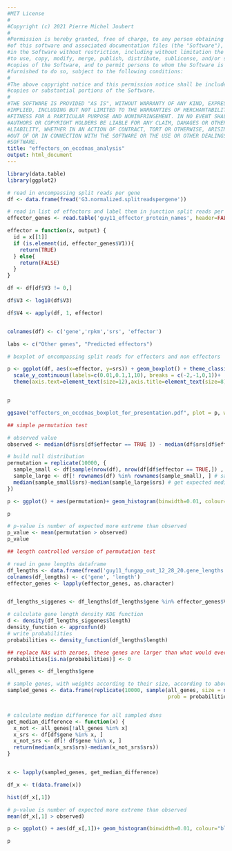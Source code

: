 ```yaml
---
#MIT License
#
#Copyright (c) 2021 Pierre Michel Joubert
#
#Permission is hereby granted, free of charge, to any person obtaining a copy
#of this software and associated documentation files (the "Software"), to deal
#in the Software without restriction, including without limitation the rights
#to use, copy, modify, merge, publish, distribute, sublicense, and/or sell
#copies of the Software, and to permit persons to whom the Software is
#furnished to do so, subject to the following conditions:
#
#The above copyright notice and this permission notice shall be included in all
#copies or substantial portions of the Software.
#
#THE SOFTWARE IS PROVIDED "AS IS", WITHOUT WARRANTY OF ANY KIND, EXPRESS OR
#IMPLIED, INCLUDING BUT NOT LIMITED TO THE WARRANTIES OF MERCHANTABILITY,
#FITNESS FOR A PARTICULAR PURPOSE AND NONINFRINGEMENT. IN NO EVENT SHALL THE
#AUTHORS OR COPYRIGHT HOLDERS BE LIABLE FOR ANY CLAIM, DAMAGES OR OTHER
#LIABILITY, WHETHER IN AN ACTION OF CONTRACT, TORT OR OTHERWISE, ARISING FROM,
#OUT OF OR IN CONNECTION WITH THE SOFTWARE OR THE USE OR OTHER DEALINGS IN THE
#SOFTWARE.
title: "effectors_on_eccdnas_analysis"
output: html_document
---
```


```r
library(data.table)
library(ggplot2)

# read in encompassing split reads per gene
df <- data.frame(fread('G3.normalized.splitreadspergene'))

# read in list of effectors and label them in junction split reads per gene
effector_genes <- read.table('guy11_effector_protein_names', header=FALSE, sep='\t')

effector = function(x, output) {
  id = x[[1]]
  if (is.element(id, effector_genes$V1)){
    return(TRUE)
  } else{
    return(FALSE)
  }
}

df <- df[df$V3 != 0,]

df$V3 <- log10(df$V3)

df$V4 <- apply(df, 1, effector)


colnames(df) <- c('gene','rpkm','srs', 'effector')

```

```r

labs <- c("Other genes", "Predicted effectors")

# boxplot of encompassing split reads for effectors and non effectors

p <- ggplot(df, aes(x=effector, y=srs)) + geom_boxplot() + theme_classic() + ylab('Normalized encompassing \nsplit read count') + xlab('') + scale_x_discrete(labels= labs)+
  scale_y_continuous(labels=c(0.01,0.1,1,10), breaks = c(-2,-1,0,1))+
  theme(axis.text=element_text(size=12),axis.title=element_text(size=8) , legend.title=element_text(size=8), legend.position = 'bottom', legend.text=element_text(size=6))


p

ggsave("effectors_on_eccdnas_boxplot_for_presentation.pdf", plot = p, width = 4, height = 4)


```

```r

## simple permutation test

# observed value
observed <- median(df$srs[df$effector == TRUE ]) - median(df$srs[df$effector == FALSE ])

# build null distribution
permutation = replicate(10000, {
  sample_small <- df[sample(nrow(df), nrow(df[df$effector == TRUE,]) , replace = FALSE), ] # sample the size of candidate effectors
  sample_large <- df[! rownames(df) %in% rownames(sample_small), ] # sample the rest
  median(sample_small$srs)-median(sample_large$srs) # get expected median
})

p <- ggplot() + aes(permutation)+ geom_histogram(binwidth=0.01, colour="black", fill="white") + xlim(-1,1) + geom_vline(xintercept=observed)

p

# p-value is number of expected more extreme than observed
p_value <- mean(permutation > observed)
p_value

```
```r

## length controlled version of permutation test

# read in gene lengths dataframe
df_lengths <- data.frame(fread('guy11_fungap_out_12_28_20.gene_lengths'))
colnames(df_lengths) <- c('gene', 'length')
effector_genes <- lapply(effector_genes, as.character)


df_lengths_siggenes <- df_lengths[df_lengths$gene %in% effector_genes$V1, ]

# calculate gene length density KDE function
d <- density(df_lengths_siggenes$length)
density_function <- approxfun(d)
# write probabilities
probabilities <- density_function(df_lengths$length)

## replace NAs with zeroes, these genes are larger than what would ever be expected in common genes
probabilities[is.na(probabilities)] <- 0

all_genes <- df_lengths$gene

# sample genes, with weights according to their size, according to above function
sampled_genes <- data.frame(replicate(10000, sample(all_genes, size = nrow(df_lengths_siggenes), replace = FALSE, 
                                                    prob = probabilities)))


# calculate median difference for all sampled dsns
get_median_difference <- function(x) {
  x_not <- all_genes[!all_genes %in% x]
  x_srs <- df[df$gene %in% x, ]
  x_not_srs <- df[! df$gene %in% x, ]
  return(median(x_srs$srs)-median(x_not_srs$srs))
}


x <- lapply(sampled_genes, get_median_difference)

df_x <- t(data.frame(x))

hist(df_x[,1])

# p-value is number of expected more extreme than observed
mean(df_x[,1] > observed)

p <- ggplot() + aes(df_x[,1])+ geom_histogram(binwidth=0.01, colour="black", fill="white") + xlim(-1,1) + geom_vline(xintercept=observed)

p

```

